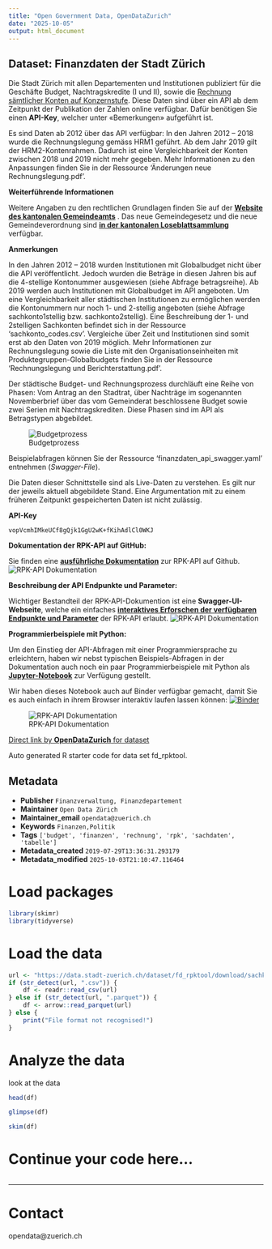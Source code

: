 ```yaml
---
title: "Open Government Data, OpenDataZurich"
date: "2025-10-05"
output: html_document
---
```


## Dataset: Finanzdaten der Stadt Zürich

Die Stadt Zürich mit allen Departementen und Institutionen publiziert für die Geschäfte Budget, Nachtragskredite (I und II), sowie die [Rechnung sämtlicher Konten auf Konzernstufe](https://www.stadt-zuerich.ch/de/politik-und-verwaltung/finanzen/rechnung.html). Diese Daten sind über ein API ab dem Zeitpunkt der Publikation der Zahlen online verfügbar. Dafür benötigen Sie einen **API-Key**, welcher unter «Bemerkungen» aufgeführt ist.

Es sind Daten ab 2012 über das API verfügbar: In den Jahren 2012 – 2018 wurde die Rechnungslegung gemäss HRM1 geführt. Ab dem Jahr 2019 gilt der HRM2-Kontenrahmen. Dadurch ist eine Vergleichbarkeit der Konten zwischen 2018 und 2019 nicht mehr gegeben. Mehr Informationen zu den Anpassungen finden Sie in der Ressource 'Änderungen neue Rechnungslegung.pdf'.


**Weiterführende Informationen**

Weitere Angaben zu den rechtlichen Grundlagen finden Sie auf der [**Website des kantonalen Gemeindeamts**](https://gaz.zh.ch/internet/justiz_inneres/gaz/de/gemeindefinanzen.html) . Das neue Gemeindegesetz und die neue Gemeindeverordnung sind [**in der kantonalen Loseblattsammlung**](https://www.zh.ch/internet/de/rechtliche_grundlagen/gesetze/loseblatt-_und_offiziellesammlung.html?view=list&URL=http://www2.zhlex.zh.ch/appl/zhlex_r.nsf/V?Open%26vn%3dxmlsammlungnachordnungsnr%26l%3d3%26key%3d131.1gemeindegesetz%28gg%29) verfügbar.


[]()

**Anmerkungen**

In den Jahren 2012 – 2018 wurden Institutionen mit Globalbudget nicht über die API veröffentlicht. Jedoch wurden die Beträge in diesen Jahren bis auf die 4-stellige Kontonummer ausgewiesen (siehe Abfrage betragsreihe).
Ab 2019 werden auch Institutionen mit Globalbudget im API angeboten.
Um eine Vergleichbarkeit aller städtischen Institutionen zu ermöglichen werden die Kontonummern nur noch 1- und 2-stellig angeboten (siehe Abfrage  sachkonto1stellig bzw. sachkonto2stellig).
Eine Beschreibung der 1- und 2stelligen Sachkonten befindet sich in der Ressource 'sachkonto_codes.csv'.
Vergleiche über Zeit und Institutionen sind somit erst ab den Daten von 2019 möglich.
Mehr Informationen zur Rechnungslegung sowie die Liste mit den Organisationseinheiten mit Produktegruppen-Globalbudgets finden Sie in der Ressource 'Rechnungslegung und Berichterstattung.pdf'.

Der städtische Budget- und Rechnungsprozess durchläuft eine Reihe von Phasen: Vom Antrag an den Stadtrat, über Nachträge im sogenannten Novemberbrief über das vom Gemeinderat beschlossene Budget sowie zwei Serien mit Nachtragskrediten. Diese Phasen sind im API als Betragstypen abgebildet.

![Budgetprozess](<https://opendatazurich.github.io/rpk-api/budgetprozess.png>)

Beispielabfragen können Sie der Ressource 'finanzdaten_api_swagger.yaml' entnehmen (_Swagger-File_).

Die Daten dieser Schnittstelle sind als Live-Daten zu verstehen. Es gilt nur der jeweils aktuell abgebildete Stand. Eine Argumentation mit zu einem früheren Zeitpunkt gespeicherten Daten ist nicht zulässig.


[]()

**API-Key**


`vopVcmhIMkeUCf8gQjk1GgU2wK+fKihAdlCl0WKJ`


[]()

**Dokumentation der RPK-API auf GitHub:**


Sie finden eine [**ausführliche Dokumentation**](https://opendatazurich.github.io/rpk-api/) zur RPK-API auf Github.
![RPK-API Dokumentation](<https://opendatazurich.github.io/rpk-api/rpk_api_readme.png>)
<br>


[]()

**Beschreibung der API Endpunkte und Parameter:**


Wichtiger Bestandteil der RPK-API-Dokumention ist eine **Swagger-UI-Webseite**, welche ein einfaches [**interaktives Erforschen der verfügbaren Endpunkte und Parameter**](https://opendatazurich.github.io/rpk-api/docs/#/) der RPK-API erlaubt.
![RPK-API Dokumentation](<https://opendatazurich.github.io/rpk-api/rpk_api_swagger-ui.png>)
<br>


[]()

**Programmierbeispiele mit Python:**


Um den Einstieg der API-Abfragen mit einer Programmiersprache zu erleichtern, haben wir nebst typischen Beispiels-Abfragen in der Dokumentation auch noch ein paar Programmierbeispiele mit Python als [**Jupyter-Notebook**](https://github.com/opendatazurich/opendatazurich.github.io/blob/master/rpk-api/RPK-API-Beispiele.ipynb) zur Verfügung gestellt. 

Wir haben dieses Notebook auch auf Binder verfügbar gemacht, damit Sie es auch einfach in ihrem Browser interaktiv laufen lassen können: [![Binder](https://mybinder.org/badge_logo.svg)](https://mybinder.org/v2/gh/opendatazurich/opendatazurich.github.io/master?filepath=rpk-api/RPK-API-Beispiele.ipynb)

![RPK-API Dokumentation](<https://opendatazurich.github.io/rpk-api/rpk_api_binder.png>)


[]()



[Direct link by **OpenDataZurich** for dataset](https://data.stadt-zuerich.ch/dataset/fd_rpktool)

Auto generated R starter code for data set fd_rpktool.

## Metadata

- **Publisher** `Finanzverwaltung, Finanzdepartement`
- **Maintainer** `Open Data Zürich`
- **Maintainer_email** `opendata@zuerich.ch`
- **Keywords** `Finanzen,Politik`
- **Tags** `['budget', 'finanzen', 'rechnung', 'rpk', 'sachdaten', 'tabelle']`
- **Metadata_created** `2019-07-29T13:36:31.293179`
- **Metadata_modified** `2025-10-03T21:10:47.116464`


# Load packages

```r
library(skimr)
library(tidyverse)
```

# Load the data

```r
url <- "https://data.stadt-zuerich.ch/dataset/fd_rpktool/download/sachkonto_codes.csv"
if (str_detect(url, ".csv")) {
    df <- readr::read_csv(url)
} else if (str_detect(url, ".parquet")) {
    df <- arrow::read_parquet(url)
} else {
    print("File format not recognised!")
}
```

# Analyze the data

look at the data
```r
head(df)
```

```r
glimpse(df)
```

```r
skim(df)
```

# Continue your code here...

```r

```

------------------------------------------------------------------------

# Contact

opendata@zuerich.ch
